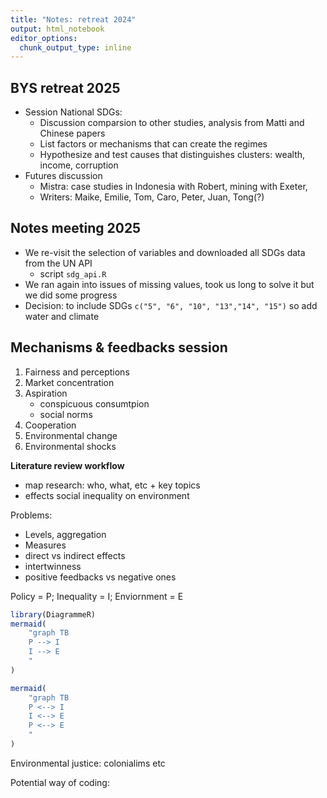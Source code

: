```yaml
---
title: "Notes: retreat 2024"
output: html_notebook
editor_options: 
  chunk_output_type: inline
---
```


## BYS retreat 2025

- Session National SDGs:
    - Discussion comparsion to other studies, analysis from Matti and Chinese papers
    - List factors or mechanisms that can create the regimes
    - Hypothesize and test causes that distinguishes clusters: wealth, income, corruption
    
- Futures discussion
    - Mistra: case studies in Indonesia with Robert, mining with Exeter,
    - Writers: Maike, Emilie, Tom, Caro, Peter, Juan, Tong(?)


## Notes meeting 2025

- We re-visit the selection of variables and downloaded all SDGs data from the UN API
    - script `sdg_api.R`
- We ran again into issues of missing values, took us long to solve it but we did some progress
- Decision: to include SDGs `c("5", "6", "10", "13","14", "15")` so add water and climate



## Mechanisms & feedbacks session

1. Fairness and perceptions
2. Market concentration
3. Aspiration
    - conspicuous consumtpion
    - social norms
4. Cooperation
5. Environmental change
6. Environmental shocks

**Literature review workflow**

- map research: who, what, etc + key topics
- effects social inequality on environment

Problems:

- Levels, aggregation
- Measures
- direct vs indirect effects
- intertwinness
- positive feedbacks vs negative ones

Policy = P; Inequality = I; Enviornment = E

```r
library(DiagrammeR)
mermaid(
    "graph TB
    P --> I
    I --> E
    "
)

mermaid(
    "graph TB
    P <--> I
    I <--> E
    P <--> E
    "
)
```

Environmental justice: colonialims etc

Potential way of coding:


